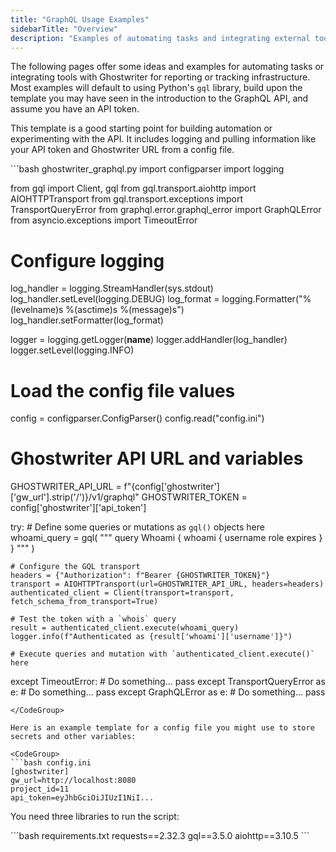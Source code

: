 ```yaml
---
title: "GraphQL Usage Examples"
sidebarTitle: "Overview"
description: "Examples of automating tasks and integrating external tools with Ghostwriter via the GraphQL API"
---
```


The following pages offer some ideas and examples for automating tasks or integrating tools with Ghostwriter for reporting or tracking infrastructure. Most examples will default to using Python's `gql` library, build upon the template you may have seen in the introduction to the GraphQL API, and assume you have an API token.

This template is a good starting point for building automation or experimenting with the API. It includes logging and pulling information like your API token and Ghostwriter URL from a config file.

<CodeGroup>
  ```bash ghostwriter_graphql.py
  import configparser
  import logging

  from gql import Client, gql
  from gql.transport.aiohttp import AIOHTTPTransport
  from gql.transport.exceptions import TransportQueryError
  from graphql.error.graphql_error import GraphQLError
  from asyncio.exceptions import TimeoutError

  # Configure logging
  log_handler = logging.StreamHandler(sys.stdout)
  log_handler.setLevel(logging.DEBUG)
  log_format = logging.Formatter("%(levelname)s %(asctime)s %(message)s")
  log_handler.setFormatter(log_format)

  logger = logging.getLogger(__name__)
  logger.addHandler(log_handler)
  logger.setLevel(logging.INFO)

  # Load the config file values
  config = configparser.ConfigParser()
  config.read("config.ini")

  # Ghostwriter API URL and variables
  GHOSTWRITER_API_URL = f"{config['ghostwriter']['gw_url'].strip('/')}/v1/graphql"
  GHOSTWRITER_TOKEN = config['ghostwriter']['api_token']

  try:
  	# Define some queries or mutations as `gql()` objects here
  	whoami_query = gql(
  	    """
  	    query Whoami {
  	        whoami {
  	            username role expires
  	        }
  	    }
  	    """
  	)

  	# Configure the GQL transport
  	headers = {"Authorization": f"Bearer {GHOSTWRITER_TOKEN}"}
  	transport = AIOHTTPTransport(url=GHOSTWRITER_API_URL, headers=headers)
  	authenticated_client = Client(transport=transport, fetch_schema_from_transport=True)

  	# Test the token with a `whois` query
  	result = authenticated_client.execute(whoami_query)
  	logger.info(f"Authenticated as {result['whoami']['username']}")

  	# Execute queries and mutation with `authenticated_client.execute()` here

  except TimeoutError:
  	# Do something...
  	pass
  except TransportQueryError as e:
  	# Do something...
  	pass
  except GraphQLError as e:
  	# Do something...
  	pass
  ```
</CodeGroup>

Here is an example template for a config file you might use to store secrets and other variables:

<CodeGroup>
  ```bash config.ini
  [ghostwriter]
  gw_url=http://localhost:8080
  project_id=11
  api_token=eyJhbGciOiJIUzI1NiI...
  ```
</CodeGroup>

You need three libraries to run the script:

<CodeGroup>
  ```bash requirements.txt
  requests==2.32.3
  gql==3.5.0
  aiohttp==3.10.5
  ```
</CodeGroup>
